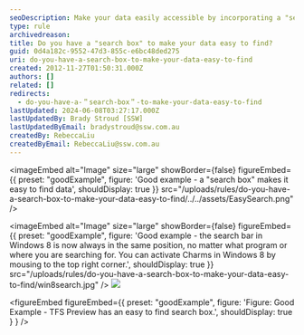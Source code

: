 ```yaml
---
seoDescription: Make your data easily accessible by incorporating a "search box" that helps users find relevant information quickly.
type: rule
archivedreason:
title: Do you have a "search box" to make your data easy to find?
guid: 0d4a182c-9552-47d3-855c-e6bc48ded275
uri: do-you-have-a-search-box-to-make-your-data-easy-to-find
created: 2012-11-27T01:50:31.000Z
authors: []
related: []
redirects:
  - do-you-have-a-＂search-box＂-to-make-your-data-easy-to-find
lastUpdated: 2024-06-08T03:27:17.000Z
lastUpdatedBy: Brady Stroud [SSW]
lastUpdatedByEmail: bradystroud@ssw.com.au
createdBy: RebeccaLiu
createdByEmail: RebeccaLiu@ssw.com.au
---
```


<imageEmbed
  alt="Image"
  size="large"
  showBorder={false}
  figureEmbed={{
    preset: "goodExample",
    figure: 'Good example - a "search box" makes it easy to find data',
    shouldDisplay: true
  }}
  src="/uploads/rules/do-you-have-a-search-box-to-make-your-data-easy-to-find/../../assets/EasySearch.png"
/>

<imageEmbed
  alt="Image"
  size="large"
  showBorder={false}
  figureEmbed={{
    preset: "goodExample",
    figure: 'Good example - the search bar in Windows 8 is now always in the same position, no matter what program or where you are searching for. You can activate Charms in Windows 8 by mousing to the top right corner.',
    shouldDisplay: true
  }}
  src="/uploads/rules/do-you-have-a-search-box-to-make-your-data-easy-to-find/win8search.jpg"
/>
![](/uploads/rules/do-you-have-a-search-box-to-make-your-data-easy-to-find/searchbox.png)

<figureEmbed figureEmbed={{
  preset: "goodExample",
  figure: 'Figure: Good Example - TFS Preview has an easy to find search box.',
  shouldDisplay: true
} } />

